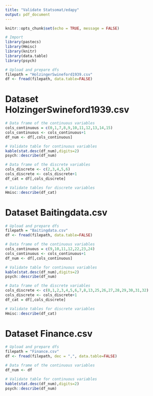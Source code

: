 ```yaml
---
title: "Validate Statsomat/edapy"
output: pdf_document
---
```


```r
knitr::opts_chunk$set(echo = TRUE, message = FALSE)
```

```r
# Import
library(pastecs)
library(Hmisc)
library(knitr)
library(data.table)
library(psych)

# Upload and prepare dfs
filepath = "HolzingerSwineford1939.csv"
df <- fread(filepath, data.table=FALSE)
```

# Dataset HolzingerSwineford1939.csv

```r
# Data frame of the continuous variables
cols_continuous = c(0,1,7,8,9,10,11,12,13,14,15)
cols_continuous <- cols_continuous+1
df_num <- df[,cols_continuous]

# Validate table for continuous variables
kable(stat.desc(df_num),digits=2)
psych::describe(df_num)
```


```r
# Data frame of the discrete variables
cols_discrete <- c(2,3,4,5,6)
cols_discrete <- cols_discrete+1
df_cat = df[,cols_discrete]

# Validate tables for discrete variables 
Hmisc::describe(df_cat)
```

# Dataset Baitingdata.csv

```r
# Upload and prepare dfs
filepath = "Baitingdata.csv"
df <- fread(filepath, data.table=FALSE)
```

```r
# Data frame of the continuous variables
cols_continuous = c(9,10,11,12,22,23,24)
cols_continuous <- cols_continuous+1
df_num <- df[,cols_continuous]

# Validate table for continuous variables
kable(stat.desc(df_num),digits=2)
psych::describe(df_num)
```


```r
# Data frame of the discrete variables
cols_discrete <- c(0,1,2,3,4,5,6,7,8,13,25,26,27,28,29,30,31,32)
cols_discrete <- cols_discrete+1
df_cat = df[,cols_discrete]

# Validate tables for discrete variables 
Hmisc::describe(df_cat)
```


# Dataset Finance.csv

```r
# Upload and prepare dfs
filepath = "Finance.csv"
df <- fread(filepath, dec = ",", data.table=FALSE)
```

```r
# Data frame of the continuous variables
df_num <- df

# Validate table for continuous variables
kable(stat.desc(df_num),digits=2)
psych::describe(df_num)
```

